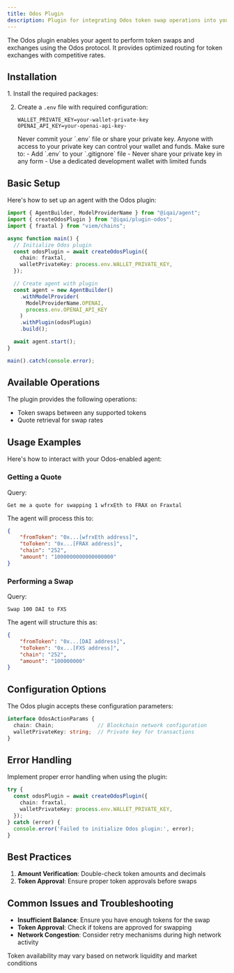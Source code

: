```yaml
---
title: Odos Plugin
description: Plugin for integrating Odos token swap operations into your agent
---
```


The Odos plugin enables your agent to perform token swaps and exchanges using the Odos protocol. It provides optimized routing for token exchanges with competitive rates.

## Installation

<Steps>
1. Install the required packages:
   <PackageManagers pkg="@iqai/plugin-odos" />


2. Create a `.env` file with required configuration:
   ```env
   WALLET_PRIVATE_KEY=your-wallet-private-key
   OPENAI_API_KEY=your-openai-api-key-
   ```
   <Aside type="danger" title="Security Warning">
   Never commit your `.env` file or share your private key. Anyone with access to your private key can control your wallet and funds. Make sure to:
   - Add `.env` to your `.gitignore` file
   - Never share your private key in any form
   - Use a dedicated development wallet with limited funds
   </Aside>

</Steps>

## Basic Setup

Here's how to set up an agent with the Odos plugin:

```typescript
import { AgentBuilder, ModelProviderName } from "@iqai/agent";
import { createOdosPlugin } from "@iqai/plugin-odos";
import { fraxtal } from "viem/chains";

async function main() {
  // Initialize Odos plugin
  const odosPlugin = await createOdosPlugin({
    chain: fraxtal,
    walletPrivateKey: process.env.WALLET_PRIVATE_KEY,
  });

  // Create agent with plugin
  const agent = new AgentBuilder()
    .withModelProvider(
      ModelProviderName.OPENAI,
      process.env.OPENAI_API_KEY
    )
    .withPlugin(odosPlugin)
    .build();

  await agent.start();
}

main().catch(console.error);
```

## Available Operations

The plugin provides the following operations:
- Token swaps between any supported tokens
- Quote retrieval for swap rates

## Usage Examples

Here's how to interact with your Odos-enabled agent:

### Getting a Quote

Query:
```
Get me a quote for swapping 1 wfrxEth to FRAX on Fraxtal
```

The agent will process this to:
```json
{
    "fromToken": "0x...[wfrxEth address]",
    "toToken": "0x...[FRAX address]",
    "chain": "252",
    "amount": "1000000000000000000"
}
```

### Performing a Swap

Query:
```
Swap 100 DAI to FXS
```

The agent will structure this as:
```json
{
    "fromToken": "0x...[DAI address]",
    "toToken": "0x...[FXS address]",
    "chain": "252",
    "amount": "100000000"
}
```

## Configuration Options

The Odos plugin accepts these configuration parameters:

```typescript
interface OdosActionParams {
  chain: Chain;              // Blockchain network configuration
  walletPrivateKey: string;  // Private key for transactions
}
```

## Error Handling

Implement proper error handling when using the plugin:

```typescript
try {
  const odosPlugin = await createOdosPlugin({
    chain: fraxtal,
    walletPrivateKey: process.env.WALLET_PRIVATE_KEY,
  });
} catch (error) {
  console.error('Failed to initialize Odos plugin:', error);
}
```

## Best Practices

1. **Amount Verification**: Double-check token amounts and decimals
2. **Token Approval**: Ensure proper token approvals before swaps

## Common Issues and Troubleshooting

- **Insufficient Balance**: Ensure you have enough tokens for the swap
- **Token Approval**: Check if tokens are approved for swapping
- **Network Congestion**: Consider retry mechanisms during high network activity

<Aside>Token availability may vary based on network liquidity and market conditions</Aside>